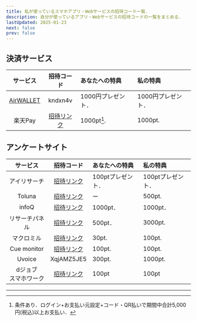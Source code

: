 ```yaml
---
title: 私が使っているスマホアプリ・Webサービスの招待コード一覧．
description: 自分が使っているアプリ・Webサービスの招待コードの一覧をまとめる．
lastUpdated: 2025-01-23
next: false
prev: false
---
```



## 決済サービス

| サービス | 招待コード | あなたへの特典 | 私の特典 | 
| :---: | :---: | :--- | :--- |
| [AirWALLET](https://airwallet.jp/) | kndxn4v | 1000円プレゼント． | 1000円プレゼント． |
| 楽天Pay | [招待リンク](https://r10.to/hPv5Pw) | 1000pt[^1]. | 1000pt. |


## アンケートサイト

| サービス | 招待コード | あなたへの特典 | 私の特典 | 
| :---: | :---: | :--- | :--- |
| アイリサーチ | [招待リンク](https://campaign.i-research.jp/?r=ANYvPAW1KzxZ) | 100ptプレゼント．| 100ptプレゼント． |
| Toluna | [招待リンク](https://www.toluna.com/register?referralGuid=58b650e8-16fa-436c-82f7-2230fd8f79b8) | ー | 500pt. |
| infoQ | [招待リンク](https://infoq.jp/referral/index/8867918df8ca079/04) | 1000pt．| 1000pt． |
| リサーチパネル | [招待リンク](https://research-panel.jp/register/entry/?act=confirmMailIndex&invite_code=d66b70338f&invite_referer=102) | 500pt．| 3000pt. |
| マクロミル | [招待リンク](https://monitor.macromill.com/lp/ankeitou.html?entry_kbn=240&amp;int_id=Z41197476A) | 30pt. | 100pt. |
| Cue monitor | [招待リンク](https://www.cue-monitor.jp/entry/pre_agree.html?mc=73ecfc2ee2bc22a497d8ff997873f41471c0111f&sc=153650&kr=29) | 100pt. | 100pt. |
| Uvoice | XqjAMZ5JE5 | 300pt. | 1000pt. |
| dジョブ<br/>スマホワーク | [招待リンク](https://sw.djob.docomo.ne.jp/lp/friend_2211_receive?refer_friendcode=REpTMDAyMDI2MzI4OA==) | 100pt | 100pt |

---
[^1]: 条件あり．ログイン+お支払い元設定+コード・QR払いで期間中合計5,000円(税込)以上お支払い．
